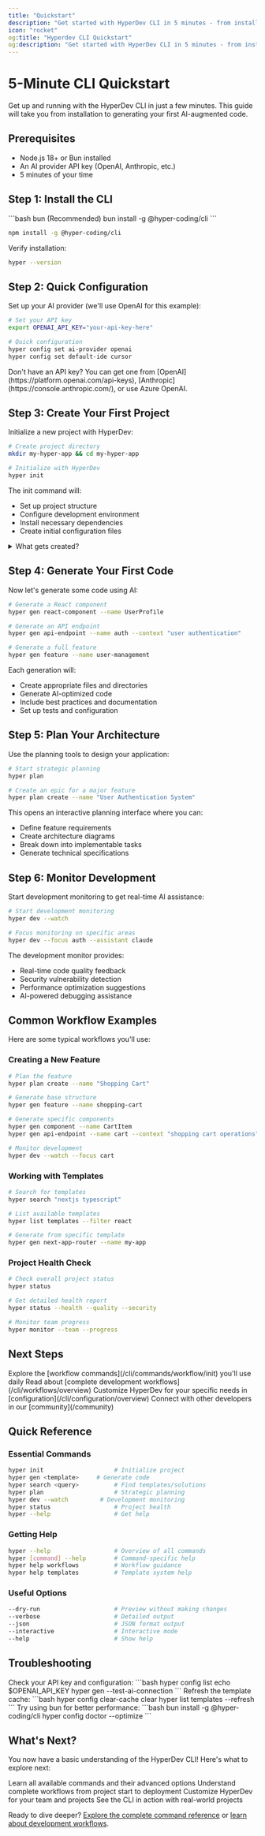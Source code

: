```yaml
---
title: "Quickstart"
description: "Get started with HyperDev CLI in 5 minutes - from installation to your first AI-generated code"
icon: "rocket"
og:title: "Hyperdev CLI Quickstart"
og:description: "Get started with HyperDev CLI in 5 minutes - from installation to your first AI-generated code"
---
```


# 5-Minute CLI Quickstart

Get up and running with the HyperDev CLI in just a few minutes. This guide will take you from installation to generating your first AI-augmented code.

## Prerequisites

- Node.js 18+ or Bun installed
- An AI provider API key (OpenAI, Anthropic, etc.)
- 5 minutes of your time

## Step 1: Install the CLI

<CodeGroup>
```bash bun (Recommended)
bun install -g @hyper-coding/cli
```

```bash npm
npm install -g @hyper-coding/cli
```
</CodeGroup>

Verify installation:
```bash
hyper --version
```

## Step 2: Quick Configuration

Set up your AI provider (we'll use OpenAI for this example):

```bash
# Set your API key
export OPENAI_API_KEY="your-api-key-here"

# Quick configuration
hyper config set ai-provider openai
hyper config set default-ide cursor
```

<Tip>
  Don't have an API key? You can get one from [OpenAI](https://platform.openai.com/api-keys), 
  [Anthropic](https://console.anthropic.com/), or use Azure OpenAI.
</Tip>

## Step 3: Create Your First Project

Initialize a new project with HyperDev:

```bash
# Create project directory
mkdir my-hyper-app && cd my-hyper-app

# Initialize with HyperDev
hyper init
```

The init command will:
- Set up project structure
- Configure development environment  
- Install necessary dependencies
- Create initial configuration files

<details>
<summary>What gets created?</summary>

```
my-hyper-app/
├── hyperdev.config.js      # Project configuration
├── .hyper/                 # HyperDev workspace
│   ├── templates/          # Local templates
│   └── cache/              # Template cache
├── package.json            # Dependencies
└── src/                    # Source code directory
```
</details>

## Step 4: Generate Your First Code

Now let's generate some code using AI:

```bash
# Generate a React component
hyper gen react-component --name UserProfile

# Generate an API endpoint
hyper gen api-endpoint --name auth --context "user authentication"

# Generate a full feature
hyper gen feature --name user-management
```

Each generation will:
- Create appropriate files and directories
- Generate AI-optimized code
- Include best practices and documentation
- Set up tests and configuration

## Step 5: Plan Your Architecture

Use the planning tools to design your application:

```bash
# Start strategic planning
hyper plan

# Create an epic for a major feature
hyper plan create --name "User Authentication System"
```

This opens an interactive planning interface where you can:
- Define feature requirements
- Create architecture diagrams  
- Break down into implementable tasks
- Generate technical specifications

## Step 6: Monitor Development

Start development monitoring to get real-time AI assistance:

```bash
# Start development monitoring
hyper dev --watch

# Focus monitoring on specific areas
hyper dev --focus auth --assistant claude
```

The development monitor provides:
- Real-time code quality feedback
- Security vulnerability detection
- Performance optimization suggestions
- AI-powered debugging assistance

## Common Workflow Examples

Here are some typical workflows you'll use:

### Creating a New Feature

```bash
# Plan the feature
hyper plan create --name "Shopping Cart"

# Generate base structure
hyper gen feature --name shopping-cart

# Generate specific components
hyper gen component --name CartItem
hyper gen api-endpoint --name cart --context "shopping cart operations"

# Monitor development
hyper dev --watch --focus cart
```

### Working with Templates

```bash
# Search for templates
hyper search "nextjs typescript"

# List available templates
hyper list templates --filter react

# Generate from specific template
hyper gen next-app-router --name my-app
```

### Project Health Check

```bash
# Check overall project status
hyper status

# Get detailed health report
hyper status --health --quality --security

# Monitor team progress  
hyper monitor --team --progress
```

## Next Steps

<Steps>
  <Step title="Learn Core Commands">
    Explore the [workflow commands](/cli/commands/workflow/init) you'll use daily
  </Step>
  <Step title="Understand Workflows">
    Read about [complete development workflows](/cli/workflows/overview)
  </Step>
  <Step title="Configure Your Setup">
    Customize HyperDev for your specific needs in [configuration](/cli/configuration/overview)
  </Step>
  <Step title="Join the Community">
    Connect with other developers in our [community](/community)
  </Step>
</Steps>

## Quick Reference

### Essential Commands
```bash
hyper init                    # Initialize project
hyper gen <template>     # Generate code  
hyper search <query>          # Find templates/solutions
hyper plan                    # Strategic planning
hyper dev --watch         # Development monitoring
hyper status                  # Project health
hyper --help                  # Get help
```

### Getting Help
```bash
hyper --help                  # Overview of all commands
hyper [command] --help        # Command-specific help
hyper help workflows          # Workflow guidance  
hyper help templates          # Template system help
```

### Useful Options
```bash
--dry-run                     # Preview without making changes
--verbose                     # Detailed output
--json                        # JSON format output
--interactive                 # Interactive mode
--help                        # Show help
```

## Troubleshooting

<AccordionGroup>
  <Accordion title="AI provider not working">
    Check your API key and configuration:
    ```bash
    hyper config list
    echo $OPENAI_API_KEY
    hyper gen --test-ai-connection
    ```
  </Accordion>
  
  <Accordion title="Templates not found">
    Refresh the template cache:
    ```bash
    hyper config clear-cache clear
    hyper list templates --refresh
    ```
  </Accordion>
  
  <Accordion title="Slow performance">
    Try using bun for better performance:
    ```bash
    bun install -g @hyper-coding/cli
    hyper config doctor --optimize
    ```
  </Accordion>
</AccordionGroup>

## What's Next?

You now have a basic understanding of the HyperDev CLI! Here's what to explore next:

<CardGroup cols={2}>
  <Card title="Master the Commands" icon="terminal" href="/cli/commands/overview">
    Learn all available commands and their advanced options
  </Card>
  <Card title="Development Workflows" icon="flow" href="/cli/workflows/overview">  
    Understand complete workflows from project start to deployment
  </Card>
  <Card title="Advanced Configuration" icon="gear" href="/cli/configuration/overview">
    Customize HyperDev for your team and projects
  </Card>
  <Card title="Real Examples" icon="code" href="/cli/examples/overview">
    See the CLI in action with real-world projects
  </Card>
</CardGroup>

Ready to dive deeper? [Explore the complete command reference](/cli/commands/overview) or [learn about development workflows](/cli/workflows/overview).